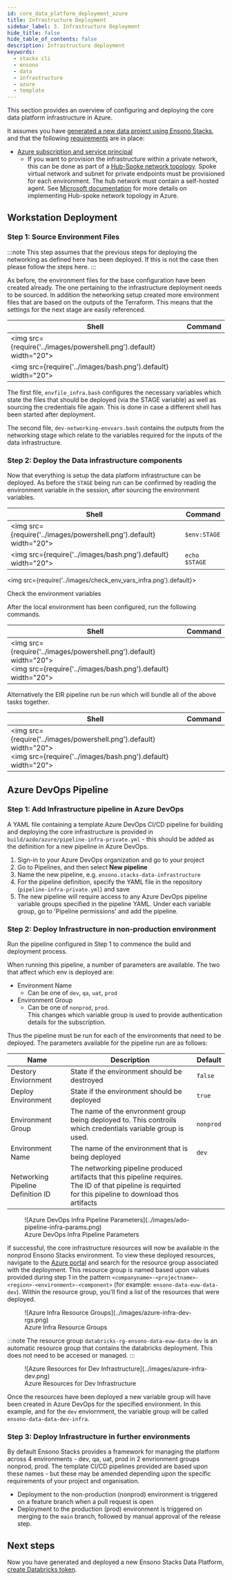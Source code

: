 ```yaml
---
id: core_data_platform_deployment_azure
title: Infrastructure Deployment
sidebar_label: 3. Infrastructure Deployment
hide_title: false
hide_table_of_contents: false
description: Infrastructure deployment
keywords:
  - stacks cli
  - ensono
  - data
  - infrastructure
  - azure
  - template
---
```



This section provides an overview of configuring and deploying the core data platform infrastructure in Azure.

It assumes you have [generated a new data project using Ensono Stacks](./generate_project.mdx), and that the following [requirements](./requirements_data_azure.md) are in place:

* [Azure subscription and service principal](./requirements_data_azure.md#azure-subscription)
    * If you want to provision the infrastructure within a private network, this can be done as part of a [Hub-Spoke network topology](../architecture/infrastructure_data_azure#networking). Spoke virtual network and subnet for private endpoints must be provisioned for each environment. The hub network must contain a self-hosted agent. See [Microsoft documentation](https://learn.microsoft.com/en-us/azure/architecture/reference-architectures/hybrid-networking/hub-spoke?tabs=cli) for more details on implementing Hub-spoke network topology in Azure.

## Workstation Deployment

### Step 1: Source Environment Files

:::note
This step assumes that the previous steps for deploying the networking as defined here has been deployed. If this is not the case then please follow the steps here.
:::

As before, the environment files for the base configuration have been created already. The one pertaining to the infrastructure deployment needs to be sourced. In addition the networking setup created more environment files that are based on the outputs of the Terraform. This means that the settings for the next stage are easily referenced.


| Shell | Command |
|---|---|
| <img src={require('../images/powershell.png').default} width="20"></img> | <SourceInfraEnvsPowershell /> |
| <img src={require('../images/bash.png').default} width="20"></img> | <SourceInfraEnvsBash /> |

The first file, `envfile_infra.bash` configures the necessary variables which state the files that should be deployed (via the STAGE variable) as well as sourcing the credentials file again. This is done in case a different shell has been started after deployment.

The second file, `dev-networking-envvars.bash` contains the outputs from the networking stage which relate to the variables required for the inputs of the data infrastructure.

### Step 2: Deploy the Data infrastructure components

Now that everything is setup the data platform infrastructure can be deployed. As before the `STAGE` being run can be confirmed by reading the environment variable in the session, after sourcing the environment variables.

| Shell | Command |
|---|---|
| <img src={require('../images/powershell.png').default} width="20"></img> | `$env:STAGE` |
| <img src={require('../images/bash.png').default} width="20"></img> | `echo $STAGE` |

<img src={require('../images/check_env_vars_infra.png').default}></img>
<figcaption>Check the environment variables</figcaption>

After the local environment has been configured, run the following commands.

| Shell | Command |
|---|---|
| <img src={require('../images/powershell.png').default} width="20"></img> <br /> <img src={require('../images/bash.png').default} width="20"></img> | <TerraformDeployTasks /> |

Alternatively the EIR pipeline run be run which will bundle all of the above tasks together.

| Shell | Command |
|---|---|
| <img src={require('../images/powershell.png').default} width="20"></img> <br /> <img src={require('../images/bash.png').default} width="20"></img> | <TerraformDeployPipeline /> |


## Azure DevOps Pipeline

### Step 1: Add Infrastructure pipeline in Azure DevOps

A YAML file containing a template Azure DevOps CI/CD pipeline for building and deploying the core infrastructure is provided in `build/azdo/azure/pipeline-infra-private.yml` - this should be added as the definition for a new pipeline in Azure DevOps.

1. Sign-in to your Azure DevOps organization and go to your project
2. Go to Pipelines, and then select **New pipeline**
3. Name the new pipeline, e.g. `ensono.stacks-data-infrastructure`
4. For the pipeline definition, specify the YAML file in the repository (`pipeline-infra-private.yml`) and save
5. The new pipeline will require access to any Azure DevOps pipeline variable groups specified in the pipeline YAML. Under each variable group, go to 'Pipeline permissions' and add the pipeline.


### Step 2: Deploy Infrastructure in non-production environment

Run the pipeline configured in Step 1 to commence the build and deployment process.

When running this pipeline, a number of parameters are available. The two that affect which env is deployed are:

- Environment Name
  - Can be one of `dev`, `qa`, `uat`, `prod`
- Environment Group
  - Can be one of `nonprod`, `prod`.<br />This changes which variable group is used to provide authentication details for the subscription.

Thus the pipeline must be run for each of the environments that need to be deployed. The parameters available for the pipeline run are as follows:

| Name | Description | Default |
|------|-------------|---------|
| Destory Enviornment | State if the environment should be destroyed | `false` |
| Deploy Environment | State if the environment should be deployed | `true` |
| Environment Group | The name of the envronment group being deployed to. This controils which credentials variable group is used. | `nonprod` |
| Environment Name | The name of the environment that is being deployed | `dev` |
| Networking Pipeline Definition ID | The networking pipeline produced artifacts that this pipeline requires. The ID of that pipeline is requirted for this pipeline to download thos artifacts | 

<figure>
![Azure DevOps Infra Pipeline Parameters](../images/ado-pipeline-infra-params.png)
<figcaption>Azure DevOps Infra Pipeline Parameters</figcaption>
</figure>

If successful, the core infrastructure resources will now be available in the nonprod Ensono Stacks environment. To view these deployed resources, navigate to the [Azure portal](https://portal.azure.com/) and search for the resource group associated with the deployment. This resource group is named based upon values provided during step 1 in the pattern
`<companyname>-<projectname>-<region>-<environment>-<component>` (for example: `ensono-data-euw-data-dev`). Within the resource group, you'll find a list of the resources that were deployed.

<figure>
![Azure Infra Resource Groups](../images/azure-infra-dev-rgs.png)
<figcaption>Azure Infra Resource Groups</figcaption>
</figure>

:::note
The resource group `databricks-rg-ensono-data-euw-data-dev` is an automatic resource group that contains the databricks deployment. This does not need to be accesed or managed.
:::

<figure>
![Azure Resources for Dev Infrastructure](../images/azure-infra-dev.png)
<figcaption>Azure Resources for Dev Infrastructure</figcaption>
</figure>

Once the resources have been deployed a new variable group will have been created in Azure DevOps for the specified environment. In this example, and for the `dev` enviornment, the variable group will be called `ensono-data-data-dev-infra`.

### Step 3: Deploy Infrastructure in further environments

By default Ensono Stacks provides a framework for managing the platform across 4 environments - dev, qa, uat, prod in 2 envrionment groups nonprod, prod.
The template CI/CD pipelines provided are based upon these names - but these may be amended depending upon the specific requirements of your project and organisation.

* Deployment to the non-production (nonprod) environment is triggered on a feature branch when a pull request is open
* Deployment to the production (prod) environment is triggered on merging to the `main` branch, followed by manual approval of the release step.


## Next steps

Now you have generated and deployed a new Ensono Stacks Data Platform, [create Databricks token](./databricks_config.mdx).
